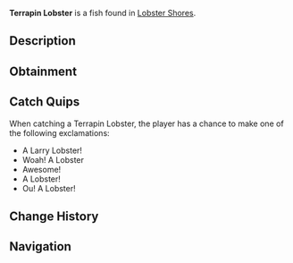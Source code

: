 {{FishInfobox
|image          = Terrapin Lobster.png
|rarity         = Rare
|sea            = First Sea
|location       = [[Lobster Shores]]
|sublocation    = 
|sources        = Lobster Cage
|radar_location = 
|xp             = 2400
|weather        = 
|time           = Night
|season         = Summer, Autumn
|bait           = 
|base_weight    = 5.8
|base_value     = 2300
|weight_range   = 4
|base_chance    = 35
|base_resil     = 28
}}
'''Terrapin Lobster''' is a {{Rarity|Rare}} fish found in [[Lobster Shores]].

== Description ==
{{Description|Lobsters are valuable crustaceans known for their rich, succulent meat. Lobsters are most active in the summer to autumn, and are commonly caught in crab cages during calm clear days.|Bestiary Entry}}

== Obtainment ==
{{Description|Caught in oceans using a lobster cage.|Bestiary Hint}}

== Catch Quips ==
When catching a Terrapin Lobster, the player has a chance to make one of the following exclamations:
* A Larry Lobster!
* Woah! A Lobster
* Awesome!
* A Lobster!
* Ou! A Lobster!

== Change History ==
{{Change History|{{subst:Current Version}}}}

== Navigation ==
{{Fish Navbox|Lobster Shores}}
